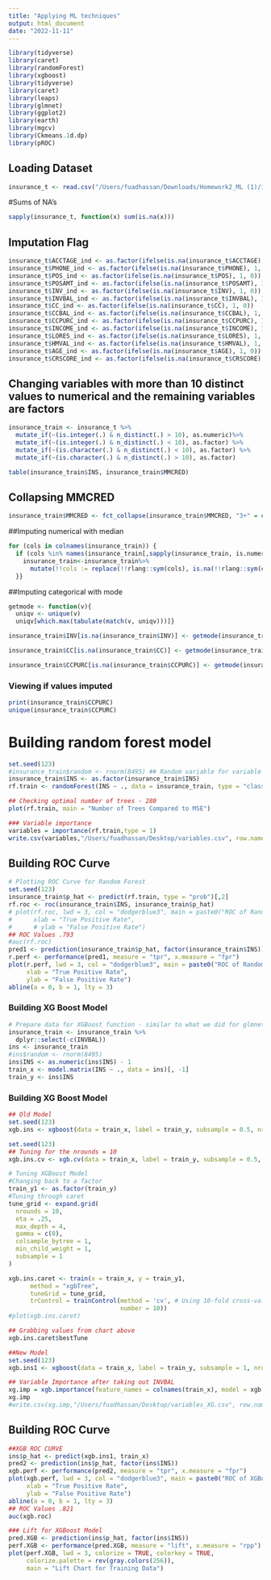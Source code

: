 ```yaml
---
title: "Applying ML techniques"
output: html_document
date: "2022-11-11"
---
```

```r
library(tidyverse)
library(caret)
library(randomForest)
library(xgboost)
library(tidyverse)
library(caret)
library(leaps)
library(glmnet)
library(ggplot2)
library(earth)
library(mgcv)
library(Ckmeans.1d.dp)
library(pROC)
```
## Loading Dataset
```r
insurance_t <- read.csv("/Users/fuadhassan/Downloads/Homework2_ML (1)/insurance_t.csv")
```
#Sums of NA's
```r
sapply(insurance_t, function(x) sum(is.na(x)))
```
## Imputation Flag
```r
insurance_t$ACCTAGE_ind <- as.factor(ifelse(is.na(insurance_t$ACCTAGE), 1, 0))
insurance_t$PHONE_ind <- as.factor(ifelse(is.na(insurance_t$PHONE), 1, 0))
insurance_t$POS_ind <- as.factor(ifelse(is.na(insurance_t$POS), 1, 0))
insurance_t$POSAMT_ind <- as.factor(ifelse(is.na(insurance_t$POSAMT), 1, 0))
insurance_t$INV_ind <- as.factor(ifelse(is.na(insurance_t$INV), 1, 0))
insurance_t$INVBAL_ind <- as.factor(ifelse(is.na(insurance_t$INVBAL), 1, 0))
insurance_t$CC_ind <- as.factor(ifelse(is.na(insurance_t$CC), 1, 0))
insurance_t$CCBAL_ind <- as.factor(ifelse(is.na(insurance_t$CCBAL), 1, 0))
insurance_t$CCPURC_ind <- as.factor(ifelse(is.na(insurance_t$CCPURC), 1, 0))
insurance_t$INCOME_ind <- as.factor(ifelse(is.na(insurance_t$INCOME), 1, 0))
insurance_t$LORES_ind <- as.factor(ifelse(is.na(insurance_t$LORES), 1, 0))
insurance_t$HMVAL_ind <- as.factor(ifelse(is.na(insurance_t$HMVAL), 1, 0))
insurance_t$AGE_ind <- as.factor(ifelse(is.na(insurance_t$AGE), 1, 0))
insurance_t$CRSCORE_ind <- as.factor(ifelse(is.na(insurance_t$CRSCORE), 1, 0))
```

## Changing variables with more than 10 distinct values to numerical and the remaining variables are factors
```r
insurance_train <- insurance_t %>%
  mutate_if(~(is.integer(.) & n_distinct(.) > 10), as.numeric)%>%
  mutate_if(~(is.integer(.) & n_distinct(.) < 10), as.factor) %>%
  mutate_if(~(is.character(.) & n_distinct(.) < 10), as.factor) %>%
  mutate_if(~(is.character(.) & n_distinct(.) > 10), as.factor)
```

```r
table(insurance_train$INS, insurance_train$MMCRED)
```
## Collapsing MMCRED
```r
insurance_train$MMCRED <- fct_collapse(insurance_train$MMCRED, "3+" = c("3","5"))
```
##Imputing numerical with median
```r
for (cols in colnames(insurance_train)) {
  if (cols %in% names(insurance_train[,sapply(insurance_train, is.numeric)])) {
    insurance_train<-insurance_train%>%
      mutate(!!cols := replace(!!rlang::sym(cols), is.na(!!rlang::sym(cols)), median(!!rlang::sym(cols), na.rm=TRUE)))
  }}
```
##Imputing categorical with mode
```r
getmode <- function(v){
  uniqv <- unique(v)
  uniqv[which.max(tabulate(match(v, uniqv)))]}

insurance_train$INV[is.na(insurance_train$INV)] <- getmode(insurance_train$INV)

insurance_train$CC[is.na(insurance_train$CC)] <- getmode(insurance_train$CC)

insurance_train$CCPURC[is.na(insurance_train$CCPURC)] <- getmode(insurance_train$CCPURC)
```
### Viewing if values imputed
```r
print(insurance_train$CCPURC)
unique(insurance_train$CCPURC)
```
# Building random forest model
```r
set.seed(123)
#insurance_train$random <- rnorm(8495) ## Random variable for variable importance
insurance_train$INS <- as.factor(insurance_train$INS)
rf.train <- randomForest(INS ~ ., data = insurance_train, type = "classification" , mtry = 7, ntree = 280, importance = TRUE)
```

```r
## Checking optimal number of trees - 280
plot(rf.train, main = "Number of Trees Compared to MSE")
```

```r
### Variable importance
variables = importance(rf.train,type = 1)
write.csv(variables,"/Users/fuadhassan/Desktop/variables.csv", row.names = TRUE)
```
## Building ROC Curve
```r
# Plotting ROC Curve for Random Forest
set.seed(123)
insurance_train$p_hat <- predict(rf.train, type = "prob")[,2]
rf.roc <- roc(insurance_train$INS, insurance_train$p_hat)
# plot(rf.roc, lwd = 3, col = "dodgerblue3", main = paste0("ROC of Random Forest Model(AUC = ", round(auc(rf.roc), 4),")"), 
#      xlab = "True Positive Rate",
#      # ylab = "False Positive Rate")
## ROC Values .793
#auc(rf.roc)
pred1 <- prediction(insurance_train$p_hat, factor(insurance_train$INS))
r.perf <- performance(pred1, measure = "tpr", x.measure = "fpr")
plot(r.perf, lwd = 3, col = "dodgerblue3", main = paste0("ROC of Random Forest Model(AUC = ",sprintf("%.4f",round(auc(rf.roc), 4)),")"), 
     xlab = "True Positive Rate",
     ylab = "False Positive Rate")
abline(a = 0, b = 1, lty = 3)
```
### Building XG Boost Model
```r
# Prepare data for XGBoost function - similar to what we did for glmnet
insurance_train <- insurance_train %>%
  dplyr::select(-c(INVBAL))
ins <- insurance_train
#ins$random <- rnorm(8495)
ins$INS <- as.numeric(ins$INS) - 1
train_x <- model.matrix(INS ~ ., data = ins)[, -1]
train_y <- ins$INS
```
### Building XG Boost Model
```r
## Old Model
set.seed(123)
xgb.ins <- xgboost(data = train_x, label = train_y, subsample = 0.5, nrounds = 100, objective = "binary:logistic")
```

```r
set.seed(123)
## Tuning for the nrounds = 10
xgb.ins.cv <- xgb.cv(data = train_x, label = train_y, subsample = 0.5, nrounds = 100,objective = "binary:logistic",eval_metric = 'auc', nfold = 10)
```

```r
# Tuning XGBoost Model
#Changing back to a factor
train_y1 <- as.factor(train_y)
#Tuning through caret
tune_grid <- expand.grid(
  nrounds = 10,
  eta = .25,
  max_depth = 4,
  gamma = c(0),
  colsample_bytree = 1,
  min_child_weight = 1,
  subsample = 1
)

xgb.ins.caret <- train(x = train_x, y = train_y1,
      method = "xgbTree",
      tuneGrid = tune_grid,
      trControl = trainControl(method = 'cv', # Using 10-fold cross-validation
                               number = 10))
#plot(xgb.ins.caret)
```

```r
## Grabbing values from chart above
xgb.ins.caret$bestTune
```
```r
##New Model
set.seed(123)
xgb.ins1 <- xgboost(data = train_x, label = train_y, subsample = 1, nrounds = 10,max_depth = 4, eta = .25, objective = "binary:logistic")
```

```r
## Variable Importance after taking out INVBAL
xg.imp = xgb.importance(feature_names = colnames(train_x), model = xgb.ins1)
xg.imp
#write.csv(xg.imp,"/Users/fuadhassan/Desktop/variables_XG.csv", row.names = TRUE)
```
## Building ROC Curve
```r
##XGB ROC CURVE
ins$p_hat <- predict(xgb.ins1, train_x)
pred2 <- prediction(ins$p_hat, factor(ins$INS))
xgb.perf <- performance(pred2, measure = "tpr", x.measure = "fpr")
plot(xgb.perf, lwd = 3, col = "dodgerblue3", main = paste0("ROC of XGBoost Model(AUC = ",sprintf("%.4f",round(auc(xgb.roc), 4)),")"), 
     xlab = "True Positive Rate",
     ylab = "False Positive Rate")
abline(a = 0, b = 1, lty = 3)
## ROC Values .821
auc(xgb.roc)
```
```r
### Lift for XGBoost Model
pred.XGB <- prediction(ins$p_hat, factor(ins$INS))
perf.XGB <- performance(pred.XGB, measure = "lift", x.measure = "rpp")
plot(perf.XGB, lwd = 3, colorize = TRUE, colorkey = TRUE,
     colorize.palette = rev(gray.colors(256)),
     main = "Lift Chart for Training Data")
```









